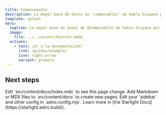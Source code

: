 ```yaml
---
title: Composepedia
description: La mayor base de datos de `composables` de habla hispana por y para la comunidad.
template: splash
hero:
  tagline: La mayor base de datos de @Composables de habla hispana por y para la comunidad.
  image:
    file: ../../assets/houston.webp
  actions:
    - text: ¡Ir a la documentación!
      link: /guides/example/
      icon: right-arrow
      variant: primary
---
```



## Next steps

<CardGrid stagger>
	<Card title="Update content" icon="pencil">
		Edit `src/content/docs/index.mdx` to see this page change.
	</Card>
	<Card title="Add new content" icon="add-document">
		Add Markdown or MDX files to `src/content/docs` to create new pages.
	</Card>
	<Card title="Configure your site" icon="setting">
		Edit your `sidebar` and other config in `astro.config.mjs`.
	</Card>
	<Card title="Read the docs" icon="open-book">
		Learn more in [the Starlight Docs](https://starlight.astro.build/).
	</Card>
</CardGrid>
